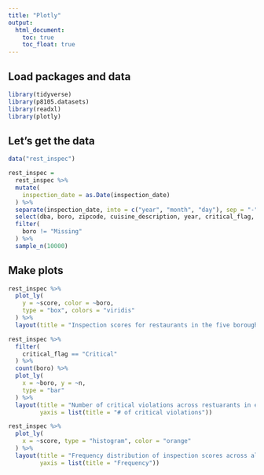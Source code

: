 ```yaml
---
title: "Plotly"
output: 
  html_document:
    toc: true
    toc_float: true
---
```


## Load packages and data

```r
library(tidyverse)
library(p8105.datasets)
library(readxl)
library(plotly)
```

## Let's get the data


```r
data("rest_inspec")

rest_inspec = 
  rest_inspec %>% 
  mutate(
    inspection_date = as.Date(inspection_date)
  ) %>% 
  separate(inspection_date, into = c("year", "month", "day"), sep = "-") %>%
  select(dba, boro, zipcode, cuisine_description, year, critical_flag, score, grade) %>% 
  filter(
    boro != "Missing"
  ) %>% 
  sample_n(10000) 
```

## Make plots

```r
rest_inspec %>% 
  plot_ly(
    y = ~score, color = ~boro,
    type = "box", colors = "viridis"
  ) %>% 
  layout(title = "Inspection scores for restaurants in the five boroughs of NYC")
```

```r
rest_inspec %>% 
  filter(
    critical_flag == "Critical"
  ) %>% 
  count(boro) %>% 
  plot_ly(
    x = ~boro, y = ~n,
    type = "bar"
  ) %>% 
  layout(title = "Number of critical violations across restuarants in each borough", xaxis = list(title = "borough"), 
         yaxis = list(title = "# of critical violations"))
```


```r
rest_inspec %>% 
  plot_ly(
    x = ~score, type = "histogram", color = "orange"
  ) %>%
  layout(title = "Frequency distribution of inspection scores across all restuarnts in NYC ", xaxis = list(title = "Score"), 
         yaxis = list(title = "Frequency"))
```

